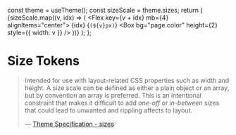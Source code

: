 
<Meta title="Foundations/Design Tokens" />

  const theme = useTheme();
  const sizeScale = theme.sizes;
  return (
    <Box>
      {sizeScale.map((v, idx) => (
        <Flex key={v + idx} mb={4} alignItems="center">
          <Text variant="body" minWidth={4}>
            {idx} <Text as="span" variant="body">{`(${v}px)`}</Text>
          </Text>
          <Box bg="page.color" height={2} style={{ width: v }} />
        </Flex>
      ))}
    </Box>
  );
};

# Size Tokens

> Intended for use with layout-related CSS properties such as width and height. A size scale can be defined as either a plain object or an array, but by convention an array is preferred. This is an intentional constraint that makes it difficult to add _one-off_ or _in-between_ sizes that could lead to unwanted and rippling affects to layout.
>
> — [Theme Specification - sizes](https://styled-system.com/table#layout)

<Preview withSource="none">
  <Story name="Size">
    <Size />
  </Story>
</Preview>
